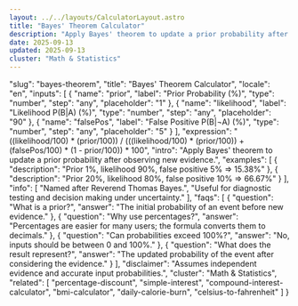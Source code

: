 ```yaml
---
layout: ../../layouts/CalculatorLayout.astro
title: "Bayes' Theorem Calculator"
description: "Apply Bayes' theorem to update a prior probability after observing new evidence."
date: 2025-09-13
updated: 2025-09-13
cluster: "Math & Statistics"
---
```


  "slug": "bayes-theorem",
  "title": "Bayes' Theorem Calculator",
  "locale": "en",
  "inputs": [
    {
      "name": "prior",
      "label": "Prior Probability (%)",
      "type": "number",
      "step": "any",
      "placeholder": "1"
    },
    {
      "name": "likelihood",
      "label": "Likelihood P(B|A) (%)",
      "type": "number",
      "step": "any",
      "placeholder": "90"
    },
    {
      "name": "falsePos",
      "label": "False Positive P(B|¬A) (%)",
      "type": "number",
      "step": "any",
      "placeholder": "5"
    }
  ],
  "expression": "((likelihood/100) * (prior/100)) / (((likelihood/100) * (prior/100)) + (falsePos/100) * (1 - prior/100)) * 100",
  "intro": "Apply Bayes' theorem to update a prior probability after observing new evidence.",
  "examples": [
    {
      "description": "Prior 1%, likelihood 90%, false positive 5% ⇒ 15.38%"
    },
    {
      "description": "Prior 20%, likelihood 80%, false positive 10% ⇒ 66.67%"
    }
  ],
  "info": [
    "Named after Reverend Thomas Bayes.",
    "Useful for diagnostic testing and decision making under uncertainty."
  ],
  "faqs": [
    {
      "question": "What is a prior?",
      "answer": "The initial probability of an event before new evidence."
    },
    {
      "question": "Why use percentages?",
      "answer": "Percentages are easier for many users; the formula converts them to decimals."
    },
    {
      "question": "Can probabilities exceed 100%?",
      "answer": "No, inputs should be between 0 and 100%."
    },
    {
      "question": "What does the result represent?",
      "answer": "The updated probability of the event after considering the evidence."
    }
  ],
  "disclaimer": "Assumes independent evidence and accurate input probabilities.",
  "cluster": "Math & Statistics",
  "related": [
    "percentage-discount",
    "simple-interest",
    "compound-interest-calculator",
    "bmi-calculator",
    "daily-calorie-burn",
    "celsius-to-fahrenheit"
  ]
}

<Calculator schema={schema} />
